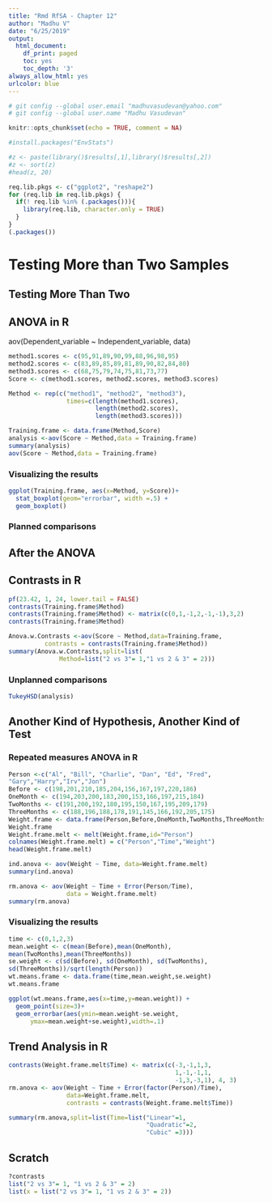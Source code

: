 ```yaml
---
title: "Rmd RfSA - Chapter 12"
author: "Madhu V"
date: "6/25/2019"
output:
  html_document:
    df_print: paged
    toc: yes
    toc_depth: '3'
always_allow_html: yes
urlcolor: blue 
---
```


```r
# git config --global user.email "madhuvasudevan@yahoo.com"
# git config --global user.name "Madhu Vasudevan"

knitr::opts_chunk$set(echo = TRUE, comment = NA)
```

```r
#install.packages("EnvStats")

#z <- paste(library()$results[,1],library()$results[,2])
#z <- sort(z)
#head(z, 20)

req.lib.pkgs <- c("ggplot2", "reshape2")
for (req.lib in req.lib.pkgs) {
  if(! req.lib %in% (.packages())){
    library(req.lib, character.only = TRUE)
  }
}  
(.packages())
```

# Testing More than Two Samples  

## Testing More Than Two

## ANOVA in R
aov(Dependent_variable ~ Independent_variable, data)
```r
method1.scores <- c(95,91,89,90,99,88,96,98,95)
method2.scores <- c(83,89,85,89,81,89,90,82,84,80)
method3.scores <- c(68,75,79,74,75,81,73,77)
Score <- c(method1.scores, method2.scores, method3.scores)

Method <- rep(c("method1", "method2", "method3"),
                times=c(length(method1.scores),
                        length(method2.scores), 
                        length(method3.scores)))

Training.frame <- data.frame(Method,Score)
analysis <-aov(Score ~ Method,data = Training.frame)
summary(analysis)
aov(Score ~ Method,data = Training.frame)
```

### Visualizing the results
```r
ggplot(Training.frame, aes(x=Method, y=Score))+
  stat_boxplot(geom="errorbar", width =.5) +
  geom_boxplot()

```

### Planned comparisons

## After the ANOVA

## Contrasts in R
```r
pf(23.42, 1, 24, lower.tail = FALSE)
contrasts(Training.frame$Method)
contrasts(Training.frame$Method) <- matrix(c(0,1,-1,2,-1,-1),3,2)
contrasts(Training.frame$Method)

Anova.w.Contrasts <-aov(Score ~ Method,data=Training.frame,
          contrasts = contrasts(Training.frame$Method))
summary(Anova.w.Contrasts,split=list(
              Method=list("2 vs 3"= 1,"1 vs 2 & 3" = 2)))

```

### Unplanned comparisons
```r
TukeyHSD(analysis)
```

## Another Kind of Hypothesis, Another Kind of Test

### Repeated measures ANOVA in R
```r
Person <-c("Al", "Bill", "Charlie", "Dan", "Ed", "Fred",
"Gary","Harry","Irv","Jon")
Before <- c(198,201,210,185,204,156,167,197,220,186)
OneMonth <- c(194,203,200,183,200,153,166,197,215,184)
TwoMonths <- c(191,200,192,180,195,150,167,195,209,179)
ThreeMonths <- c(188,196,188,178,191,145,166,192,205,175)
Weight.frame <- data.frame(Person,Before,OneMonth,TwoMonths,ThreeMonths)
Weight.frame
Weight.frame.melt <- melt(Weight.frame,id="Person")
colnames(Weight.frame.melt) = c("Person","Time","Weight")
head(Weight.frame.melt)

ind.anova <- aov(Weight ~ Time, data=Weight.frame.melt)
summary(ind.anova)

rm.anova <- aov(Weight ~ Time + Error(Person/Time),
                data = Weight.frame.melt)
summary(rm.anova)

```

### Visualizing the results
```r
time <- c(0,1,2,3)
mean.weight <- c(mean(Before),mean(OneMonth),
mean(TwoMonths),mean(ThreeMonths))
se.weight <- c(sd(Before), sd(OneMonth), sd(TwoMonths),
sd(ThreeMonths))/sqrt(length(Person))
wt.means.frame <- data.frame(time,mean.weight,se.weight)
wt.means.frame

ggplot(wt.means.frame,aes(x=time,y=mean.weight)) +
  geom_point(size=3)+
  geom_errorbar(aes(ymin=mean.weight-se.weight,
      ymax=mean.weight+se.weight),width=.1)

```

## Trend Analysis in R
```r
contrasts(Weight.frame.melt$Time) <- matrix(c(-3,-1,1,3,
                                              1,-1,-1,1,
                                              -1,3,-3,1), 4, 3)
rm.anova <- aov(Weight ~ Time + Error(factor(Person)/Time),
                data=Weight.frame.melt, 
                contrasts = contrasts(Weight.frame.melt$Time))

summary(rm.anova,split=list(Time=list("Linear"=1,
                                      "Quadratic"=2,
                                      "Cubic" =3)))
```



## Scratch
```r
?contrasts
list("2 vs 3"= 1, "1 vs 2 & 3" = 2)
list(x = list("2 vs 3"= 1, "1 vs 2 & 3" = 2))

```


